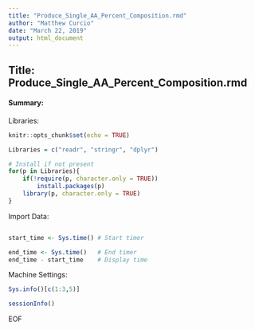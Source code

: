 ```yaml
---
title: "Produce_Single_AA_Percent_Composition.rmd"
author: "Matthew Curcio"
date: "March 22, 2019"
output: html_document
---
```


## Title: Produce_Single_AA_Percent_Composition.rmd

#### Summary: 

Libraries:
```r
knitr::opts_chunk$set(echo = TRUE)

Libraries = c("readr", "stringr", "dplyr")

# Install if not present
for(p in Libraries){
    if(!require(p, character.only = TRUE))
        install.packages(p)
    library(p, character.only = TRUE)
}
```

Import Data:
```r


```

```r
start_time <- Sys.time() # Start timer

end_time <- Sys.time()   # End timer
end_time - start_time    # Display time
```



Machine Settings:
```r
Sys.info()[c(1:3,5)]
```
```r
sessionInfo()
```
EOF
